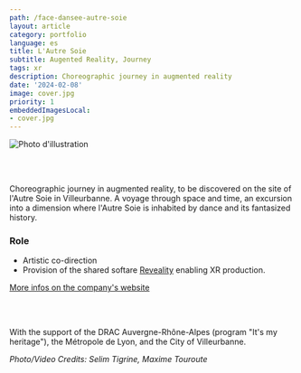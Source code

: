 ```yaml
---
path: /face-dansee-autre-soie
layout: article
category: portfolio
language: es
title: L'Autre Soie
subtitle: Augented Reality, Journey
tags: xr
description: Choreographic journey in augmented reality
date: '2024-02-08'
image: cover.jpg
priority: 1
embeddedImagesLocal:
- cover.jpg
---
```



![Photo d'illustration](1.jpg)
  
<br/>
<br/>
  
Choreographic journey in augmented reality, to be discovered on the site of l'Autre Soie in Villeurbanne. A voyage through space and time, an excursion into a dimension where l'Autre Soie is inhabited by dance and its fantasized history.

### Role
* Artistic co-direction
* Provision of the shared softare [Reveality](/reveality) enabling XR production.


[More infos on the company's website](https://www.natachapaquignon.com/)

<br/>
<br/>
  
With the support of the DRAC Auvergne-Rhône-Alpes (program "It's my heritage"), the Métropole de Lyon, and the City of Villeurbanne.  

_Photo/Video Credits: Selim Tigrine, Maxime Touroute_